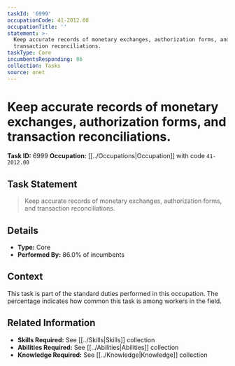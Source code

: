 ```yaml
---
taskId: '6999'
occupationCode: 41-2012.00
occupationTitle: ''
statement: >-
  Keep accurate records of monetary exchanges, authorization forms, and
  transaction reconciliations.
taskType: Core
incumbentsResponding: 86
collection: Tasks
source: onet
---
```

# Keep accurate records of monetary exchanges, authorization forms, and transaction reconciliations.

**Task ID:** 6999
**Occupation:** [[../Occupations|Occupation]] with code `41-2012.00`

## Task Statement

> Keep accurate records of monetary exchanges, authorization forms, and transaction reconciliations.

## Details

- **Type:** Core
- **Performed By:** 86.0% of incumbents

## Context

This task is part of the standard duties performed in this occupation. The percentage indicates how common this task is among workers in the field.

## Related Information

- **Skills Required:** See [[../Skills|Skills]] collection
- **Abilities Required:** See [[../Abilities|Abilities]] collection
- **Knowledge Required:** See [[../Knowledge|Knowledge]] collection
